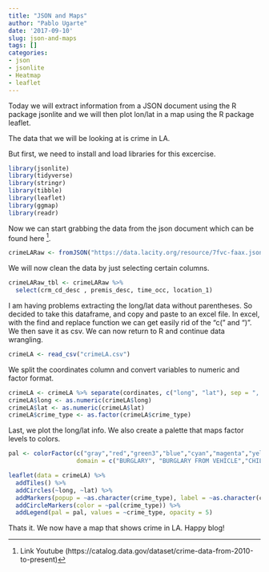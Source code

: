 ```yaml
---
title: "JSON and Maps"
author: "Pablo Ugarte"
date: '2017-09-10'
slug: json-and-maps
tags: []
categories:
- json
- jsonlite
- Heatmap
- leaflet
---
```


Today we will extract information from a JSON document using the R package jsonlite and we will then plot lon/lat in a map using the R package leaflet.

The data that we will be looking at is crime in LA.

But first, we need to install and load libraries for this excercise.

```r
library(jsonlite)
library(tidyverse)
library(stringr)
library(tibble)
library(leaflet)
library(ggmap)
library(readr)
```

Now we can start grabbing the data from the json document which can be found here [^1].

```r
crimeLARaw <- fromJSON("https://data.lacity.org/resource/7fvc-faax.json")
```

We will now clean the data by just selecting certain columns.

```r
crimeLARaw_tbl <- crimeLARaw %>% 
  select(crm_cd_desc , premis_desc, time_occ, location_1)
```

I am having problems extracting the long/lat data without parentheses. So decided to take this dataframe, and copy and paste to an excel file. 
In excel, with the find and replace function we can get easily rid of the "c(" and ")". We then save it as csv. 
We can now return to R and continue data wrangling.

```r
crimeLA <- read_csv("crimeLA.csv")
```

We split the coordinates column and convert variables to numeric and factor format.

```r
crimeLA <- crimeLA %>% separate(cordinates, c("long", "lat"), sep = ", ")
crimeLA$long <- as.numeric(crimeLA$long) 
crimeLA$lat <- as.numeric(crimeLA$lat)
crimeLA$crime_type <- as.factor(crimeLA$crime_type)
```

Last, we plot the long/lat info. We also create a palette that maps factor levels to colors.

```r
pal <- colorFactor(c("gray","red","green3","blue","cyan","magenta","yellow","black"),
                   domain = c("BURGLARY", "BURGLARY FROM VEHICLE","CHILD ANNOYING (17YRS & UNDER","CRUELTY TO ANIMALS","DISTURBING THE PEACE","EMBEZZLEMENT, GRAND THEFT ($950.01 & OVER","INDECENT EXPOSURE","OTHER ASSAULT"  ,"OTHER MISCELLANEOUS CRIME","THEFT PLAIN - PETTY ($950 & UNDER","VANDALISM - MISDEAMEANOR ($399 OR UNDER","VEHICLE - STOLEN" ))

leaflet(data = crimeLA) %>% 
  addTiles() %>%
  addCircles(~long, ~lat) %>% 
  addMarkers(popup = ~as.character(crime_type), label = ~as.character(crime_type)) %>%
  addCircleMarkers(color = ~pal(crime_type)) %>%
  addLegend(pal = pal, values = ~crime_type, opacity = 5)
```

Thats it. We now have a map that shows crime in LA. Happy blog!

[^1]: Link Youtube (https://catalog.data.gov/dataset/crime-data-from-2010-to-present)

